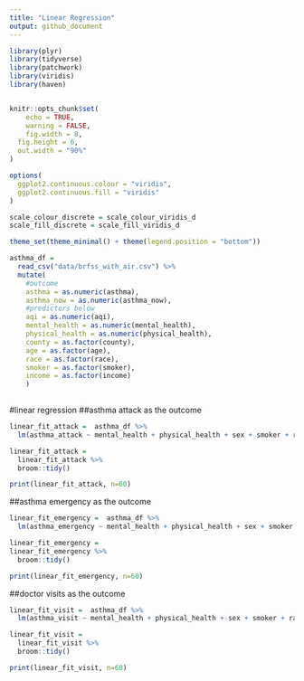 ```yaml
---
title: "Linear Regression"
output: github_document
---
```


```r
library(plyr)
library(tidyverse)
library(patchwork)
library(viridis)
library(haven)


knitr::opts_chunk$set(
	echo = TRUE,
	warning = FALSE,
	fig.width = 8, 
  fig.height = 6,
  out.width = "90%"
)

options(
  ggplot2.continuous.colour = "viridis",
  ggplot2.continuous.fill = "viridis"
)

scale_colour_discrete = scale_colour_viridis_d
scale_fill_discrete = scale_fill_viridis_d

theme_set(theme_minimal() + theme(legend.position = "bottom"))
```

```r
asthma_df = 
  read_csv("data/brfss_with_air.csv") %>%
  mutate(
    #outcome
    asthma = as.numeric(asthma),
    asthma_now = as.numeric(asthma_now),
    #predictors below
    aqi = as.numeric(aqi),
    mental_health = as.numeric(mental_health),
    physical_health = as.numeric(physical_health),
    county = as.factor(county),
    age = as.factor(age),
    race = as.factor(race),
    smoker = as.factor(smoker),
    income = as.factor(income)
    )
  
```

#linear regression 
##asthma attack as the outcome
```r
linear_fit_attack =  asthma_df %>%
  lm(asthma_attack ~ mental_health + physical_health + sex + smoker + race + age + income + county + aqi, data = .)
```

```r
linear_fit_attack =
  linear_fit_attack %>% 
  broom::tidy()
```

```r
print(linear_fit_attack, n=60)
```

##asthma emergency as the outcome
```r
linear_fit_emergency =  asthma_df %>%
  lm(asthma_emergency ~ mental_health + physical_health + sex + smoker + race + age + income + county + aqi, data = .)
```

```r
linear_fit_emergency = 
linear_fit_emergency %>% 
  broom::tidy() 
```

```r
print(linear_fit_emergency, n=60)
```

##doctor visits as the outcome
```r
linear_fit_visit =  asthma_df %>%
  lm(asthma_visit ~ mental_health + physical_health + sex + smoker + race + age + income + county + aqi, data = .)
```

```r
linear_fit_visit =
  linear_fit_visit %>% 
  broom::tidy()
```

```r
print(linear_fit_visit, n=60)
```